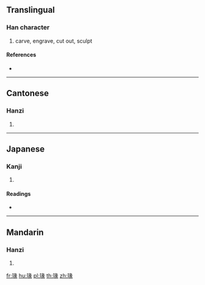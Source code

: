 {{character info/new}}
==Translingual==

===Han character===
{{Han char|rn=96|rad=玉|as=09|sn=13|four=17132|canj=MGVNO}}

# carve, engrave, cut out, sculpt

====References====
* {{Han ref|kx=0737.110|dkj=21113|dj=1148.140|hdz=21129.070|uh=7451|ud=29777|bh=DEB5|bd=57013}}

----

==Cantonese==

===Hanzi===
{{yue-hanzi|jyut=|y=syun6}}

# {{defn|lang=yue|sort=玉09}}

----

==Japanese==

===Kanji===
{{ja-kanji|grade=|rs=玉09}}

# {{defn|lang=ja|sort=玉09}}

====Readings====
* {{ja-readings|on=[[てん]] (ten), [[でん]] (den)|kun=[[うきぼり]] (ukibori)|nanori=}}

----

==Mandarin==

===Hanzi===
{{cmn-hanzi|pin=[[zhuàn]] ([[zhuan4]])|wg=chuan<sup>4</sup>}}

# {{defn|lang=cmn|sort=玉09}}

[[fr:瑑]]
[[hu:瑑]]
[[pl:瑑]]
[[th:瑑]]
[[zh:瑑]]